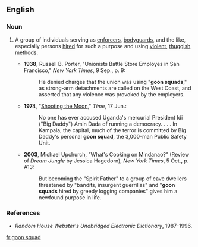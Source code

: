 ==English==

===Noun===
{{en-noun}}

# {{lb|en|chiefly|US|informal|derogatory|idiomatic}} A group of individuals serving as [[enforcer]]s, [[bodyguard]]s, and the like, especially persons [[hired]] for such a purpose and using [[violent]], [[thuggish]] methods.
#* '''1938''', Russell B. Porter, "Unionists Battle Store Employes in San Francisco," ''New York Times'', 9 Sep., p. 9:
#*: He denied charges that the union was using "'''goon squads'''," as strong-arm detachments are called on the West Coast, and asserted that any violence was provoked by the employers.
#* '''1974''', "[http://www.time.com/time/magazine/article/0,9171,879328,00.html Shooting the Moon]," ''Time'', 17 Jun.:
#*: No one has ever accused Uganda's mercurial President Idi ("Big Daddy") Amin Dada of running a democracy. . . . In Kampala, the capital, much of the terror is committed by Big Daddy's personal '''goon squad''', the 3,000-man Public Safety Unit.
#* '''2003''', Michael Upchurch, "What's Cooking on Mindanao?" (Review of ''Dream Jungle'' by Jessica Hagedorn), ''New York Times'', 5 Oct., p. A13:
#*: But becoming the "Spirit Father" to a group of cave dwellers threatened by "bandits, insurgent guerrillas" and "'''goon squads''' hired by greedy logging companies" gives him a newfound purpose in life.

===References===
* ''Random House Webster's Unabridged Electronic Dictionary'', 1987-1996.

[[fr:goon squad]]